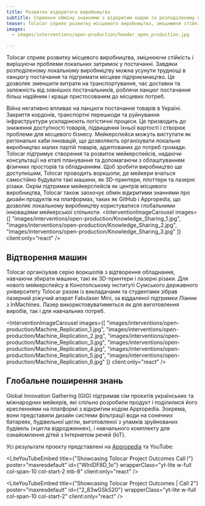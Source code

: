 ```yaml
---
title: Розвиток відкритого виробництва
subtitle: Сприяння обміну знаннями з відкритим кодом та розподіленому виробництву
teaser: Tolocar сприяє розвитку місцевого виробництва, зміцнюючи стійкість і вирішуючи проблеми локальних затримок у постачанні. Завдяки розподіленому локальному виробництву можна усунути труднощі в ланцюгу постачання та підтримати місцеве підприємництво. Це дозволяє зменшити витрати на транспортування, час доставки та залежність від зовнішніх постачальників, роблячи ланцюг постачання більш надійним і краще пристосованим до місцевих потреб.
images:
  - images/interventions/open-production/header_open_production.jpg

---
```


Tolocar сприяє розвитку місцевого виробництва, зміцнюючи стійкість і вирішуючи проблеми локальних затримок у постачанні. Завдяки розподіленому локальному виробництву можна усунути труднощі в ланцюгу постачання та підтримати місцеве підприємництво. Це дозволяє зменшити витрати на транспортування, час доставки та залежність від зовнішніх постачальників, роблячи ланцюг постачання більш надійним і краще пристосованим до місцевих потреб.

Війна негативно впливає на ланцюги постачання товарів в Україні. Закриття кордонів, транспортні перешкоди та руйнування інфраструктури ускладнюють логістичні процеси. Це призводить до зниження доступності товарів, підвищення їхньої вартості і створює проблеми для місцевого бізнесу. Мейкерспейси можуть виступати як регіональні хаби інновацій, що дозволяють організувати локальне виробництво малих партій товарів, адаптованих до потреб громади. Tolocar підтримує створення та розвиток мейкерспейсів, надаючи консультації на етапі планування та допомагаючи з облаштуванням фізичних просторів та обладнанням. Щоб зробити виробництво ще доступнішим, Tolocar проводить воркшопи, де мейкери вчаться самостійно будувати такі машини, як 3D-принтери, плоттери та лазерні різаки. Окрім підтримки мейкерспейсів як центрів місцевого виробництва, Tolocar також заохочує обмін відкритими знаннями про дизайн продуктів на платформах, таких як GitHub і Appropedia, що дозволяє локальному виробництву користуватися глобальними інноваціями мейкерської спільноти.
<InterventionImageCarousel
  images={[
    "images/interventions/open-production/Knowledge_Sharing_1.jpg",
    "images/interventions/open-production/Knowledge_Sharing_2.jpg",
    "images/interventions/open-production/Knowledge_Sharing_3.jpg"
  ]}
  client:only="react"
/>

## Відтворення машин
Tolocar організував серію воркшопів з відтворення обладнання, навчаючи збирати машини, такі як 3D-принтери і лазерні різаки. Для нового мейкерспейсу в Конотопському інституті Сумського державного університету Tolocar разом із викладачами та студентами зібрав лазерний ріжучий апарат Fabulaser Mini, за віддаленої підтримки Ліанни з InMachines. Лазер використовуватиметься як для виготовлення виробів, так і для навчальних потреб.

<InterventionImageCarousel
  images={[
    "images/interventions/open-production/Machine_Replication_1.jpg",
    "images/interventions/open-production/Machine_Replication_2.jpg",
    "images/interventions/open-production/Machine_Replication_3.jpg",
    "images/interventions/open-production/Machine_Replication_4.jpg",
    "images/interventions/open-production/Machine_Replication_5.jpg",
    "images/interventions/open-production/Machine_Replication_6.jpg"
  ]}
  client:only="react"
/>

## Глобальне поширення знань
Global Innovation Gathering (GIG) підтримав сім проєктів українських та міжнародних мейкерів, які спільно розробили продукт і поділилися його кресленнями на платформі з відкритим кодом Appropedia. Зокрема, вони представили дизайн системи фільтрації води на сонячних батареях, будівельної цегли, виготовленої з уламків зруйнованих будівель («цегла відродження»), і навчального комплекту для ознайомлення дітей з Інтернетом речей (IoT).

Усі результати проєкту представлені на [Appropedia](https://www.appropedia.org/Tolocar) та YouTube:


<LiteYouTubeEmbed
  title={"Showcasing Tolocar Project Outcomes Call I"}
  poster="maxresdefault"
  id={"WInlDF8D_1o"}
  wrapperClass="yt-lite w-full col-span-10 col-start-2 mb-8"
  client:only="react"
/>

<LiteYouTubeEmbed
  title={"Showcasing Tolocar Project Outcomes | Call 2"}
  poster="maxresdefault"
  id={"2_83wGSkS20"}
  wrapperClass="yt-lite w-full col-span-10 col-start-2"
  client:only="react"
/>